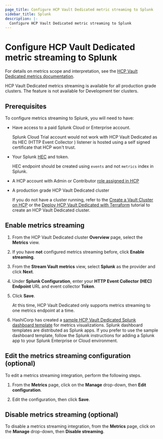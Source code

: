 ```yaml
---
page_title: Configure HCP Vault Dedicated metric streaming to Splunk
sidebar_title: Splunk
description: |-
  Configure HCP Vault Dedicated metric streaming to Splunk
---
```


# Configure HCP Vault Dedicated metric streaming to Splunk

For details on metrics scope and interpretation, see the [HCP Vault Dedicated metrics
documentation](/hcp/docs/vault/logs-metrics).

<Note title="Availability">

HCP Vault Dedicated metrics streaming is available for all
production grade clusters. The feature is not available for Development tier
clusters.

</Note>

## Prerequisites

To configure metrics streaming to Splunk, you will need to
have:

- Have access to a paid Splunk Cloud or Enterprise account.

   <Note>

   Splunk Cloud Trial account would not work with HCP Vault Dedicated as its HEC (HTTP Event Collector ) listener is hosted using a self signed certificate that HCP won't trust.

   </Note>

- Your Splunk [HEC](https://docs.splunk.com/Documentation/Splunk/8.2.2/Data/UsetheHTTPEventCollector) and token.

   <Note>

   HEC endpoint should be created using `events` and not `metrics` index in Splunk.

   </Note>

- A HCP account with Admin or Contributor [role assigned in HCP](/hcp/docs/hcp/create-account)
- A production grade HCP Vault Dedicated cluster

   <Note>

   If you do not have a cluster running, refer to the [Create a Vault Cluster on
   HCP](/vault/tutorials/get-started-hcp-vault-dedicated/get-started-vault) or  the [Deploy HCP Vault Dedicated with
   Terraform](/vault/tutorials/cloud-ops/terraform-hcp-provider-vault) tutorial to create an HCP Vault Dedicated
   cluster.

   </Note>

## Enable metrics streaming

1. From the HCP Vault Dedicated cluster **Overview** page, select the **Metrics** view.

1. If you have **not** configured metrics streaming before, click **Enable
   streaming**.

1. From the **Stream Vault metrics** view, select **Splunk** as the provider and click **Next**.

1. Under **Splunk Configuration**, enter your **HTTP Event Collector (HEC)
   Endpoint** URL and event collector **Token**.

1. Click **Save**.

   <Note>

   At this time, HCP Vault Dedicated only supports metrics streaming to one
   metrics endpoint at a time.

   </Note>

1. HashiCorp has created a [sample HCP Vault Dedicated Splunk dashboard
template](https://splunkbase.splunk.com/app/5733/) for metrics visualizations.
Splunk dashboard templates are distributed as Splunk apps. If you prefer to use
the sample dashboard template, follow the Splunk instructions for adding a
Splunk app to your Splunk Enterprise or Cloud environment.

## Edit the metrics streaming configuration (optional)

To edit a metrics streaming integration, perform the following steps.

1. From the **Metrics** page, click on the **Manage** drop-down, then **Edit
configuration**.

1. Edit the configuration, then click **Save**.

## Disable metrics streaming (optional)

To disable a metrics streaming integration, from the **Metrics** page, click on
the **Manage** drop-down, then **Disable streaming**.